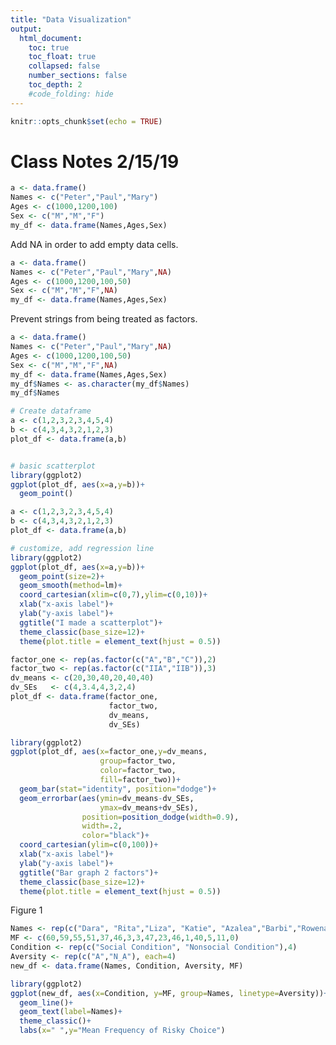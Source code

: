 ```yaml
---
title: "Data Visualization"
output:
  html_document:
    toc: true
    toc_float: true
    collapsed: false
    number_sections: false
    toc_depth: 2
    #code_folding: hide
---
```


```r
knitr::opts_chunk$set(echo = TRUE)
```

# Class Notes 2/15/19
```r
a <- data.frame()
Names <- c("Peter","Paul","Mary")
Ages <- c(1000,1200,100)
Sex <- c("M","M","F")
my_df <- data.frame(Names,Ages,Sex)
```

Add NA in order to add empty data cells.  
```r
a <- data.frame()
Names <- c("Peter","Paul","Mary",NA)
Ages <- c(1000,1200,100,50)
Sex <- c("M","M","F",NA)
my_df <- data.frame(Names,Ages,Sex)
```

Prevent strings from being treated as factors.  
```r
a <- data.frame()
Names <- c("Peter","Paul","Mary",NA)
Ages <- c(1000,1200,100,50)
Sex <- c("M","M","F",NA)
my_df <- data.frame(Names,Ages,Sex)
my_df$Names <- as.character(my_df$Names)
my_df$Names
```

```r
# Create dataframe
a <- c(1,2,3,2,3,4,5,4)
b <- c(4,3,4,3,2,1,2,3)
plot_df <- data.frame(a,b)


# basic scatterplot
library(ggplot2)
ggplot(plot_df, aes(x=a,y=b))+
  geom_point()
```

```r
a <- c(1,2,3,2,3,4,5,4)
b <- c(4,3,4,3,2,1,2,3)
plot_df <- data.frame(a,b)

# customize, add regression line
library(ggplot2)
ggplot(plot_df, aes(x=a,y=b))+
  geom_point(size=2)+
  geom_smooth(method=lm)+
  coord_cartesian(xlim=c(0,7),ylim=c(0,10))+
  xlab("x-axis label")+
  ylab("y-axis label")+
  ggtitle("I made a scatterplot")+
  theme_classic(base_size=12)+
  theme(plot.title = element_text(hjust = 0.5))
```

```r
factor_one <- rep(as.factor(c("A","B","C")),2)
factor_two <- rep(as.factor(c("IIA","IIB")),3)
dv_means <- c(20,30,40,20,40,40)
dv_SEs   <- c(4,3.4,4,3,2,4)
plot_df <- data.frame(factor_one,
                      factor_two,
                      dv_means,
                      dv_SEs)

library(ggplot2)
ggplot(plot_df, aes(x=factor_one,y=dv_means,
                    group=factor_two,
                    color=factor_two,
                    fill=factor_two))+
  geom_bar(stat="identity", position="dodge")+
  geom_errorbar(aes(ymin=dv_means-dv_SEs,
                    ymax=dv_means+dv_SEs),
                position=position_dodge(width=0.9),
                width=.2,
                color="black")+
  coord_cartesian(ylim=c(0,100))+
  xlab("x-axis label")+
  ylab("y-axis label")+
  ggtitle("Bar graph 2 factors")+
  theme_classic(base_size=12)+
  theme(plot.title = element_text(hjust = 0.5))
```

Figure 1
```r

Names <- rep(c("Dara", "Rita","Liza", "Katie", "Azalea","Barbi","Rowena","Fiona"),each=2)
MF <- c(60,59,55,51,37,46,3,3,47,23,46,1,40,5,11,0)
Condition <- rep(c("Social Condition", "Nonsocial Condition"),4)
Aversity <- rep(c("A","N_A"), each=4)
new_df <- data.frame(Names, Condition, Aversity, MF)

library(ggplot2)
ggplot(new_df, aes(x=Condition, y=MF, group=Names, linetype=Aversity))+
  geom_line()+
  geom_text(label=Names)+
  theme_classic()+
  labs(x=" ",y="Mean Frequency of Risky Choice")

```

